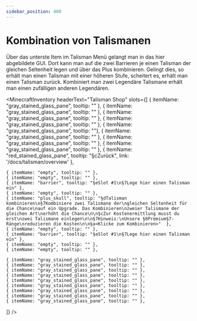 ```yaml
---
sidebar_position: 400
---
```



# Kombination von Talismanen

Über das unterste Item im Talisman Menü gelangt man in das hier abgebildete GUI. Dort kann man auf die zwei Barrieren je einen Talisman der gleichen Seltenheit legen und über das Plus kombinieren. Gelingt dies, so erhält man einen Talisman mit einer höheren Stufe, scheitert es, erhält man einen Talisman zurück.
Kombiniert man zwei Legendäre Talismane erhält man einen zufälligen anderen Legendären.

<MinecraftInventory 
  headerText="Talisman Shop" 
  slots={[
    { itemName: "gray_stained_glass_pane", tooltip: "" },
    { itemName: "gray_stained_glass_pane", tooltip: "" },
    { itemName: "gray_stained_glass_pane", tooltip: "" },
    { itemName: "gray_stained_glass_pane", tooltip: "" },
    { itemName: "gray_stained_glass_pane", tooltip: ""},
    { itemName: "gray_stained_glass_pane", tooltip: "" },
    { itemName: "gray_stained_glass_pane", tooltip: "" },
    { itemName: "gray_stained_glass_pane", tooltip: "" },
    { itemName: "red_stained_glass_pane", tooltip: "§cZurück", link: '/docs/talisman/overview' },

    { itemName: "empty", tooltip: "" },
    { itemName: "empty", tooltip: "" },
    { itemName: "barrier", tooltip: "§eSlot #1\n§7Lege hier einen Talisman ein" },
    { itemName: "empty", tooltip: "" },
    { itemName: "plus_skull", tooltip: "§dTalisman kombinieren\n§7Kombiniere zwei Talismane der\ngleichen Seltenheit für die Chance\nauf ein Upgrade. Das Kombinieren\nzweier Talismane der gleichen Art\nerhöht die Chance\n\n§cZur Kostenermittlung musst du erst\nzwei Talismane einlegen\n\n§7Hinweis:\nUnsere §6Premium§7-Ränge\nreduzieren die Kosten\n\n§a<Klicke zum Kombinieren>"  },
    { itemName: "empty", tooltip: "" },
    { itemName: "barrier", tooltip: "§eSlot #1\n§7Lege hier einen Talisman ein" },
    { itemName: "empty", tooltip: "" },
    { itemName: "empty", tooltip: "" },

    { itemName: "gray_stained_glass_pane", tooltip: "" },
    { itemName: "gray_stained_glass_pane", tooltip: "" },
    { itemName: "gray_stained_glass_pane", tooltip: "" },
    { itemName: "gray_stained_glass_pane", tooltip: "" },
    { itemName: "gray_stained_glass_pane", tooltip: "" },
    { itemName: "gray_stained_glass_pane", tooltip: "" },
    { itemName: "gray_stained_glass_pane", tooltip: "" },
    { itemName: "gray_stained_glass_pane", tooltip: "" },
    { itemName: "gray_stained_glass_pane", tooltip: "" },
  ]}
/>
 